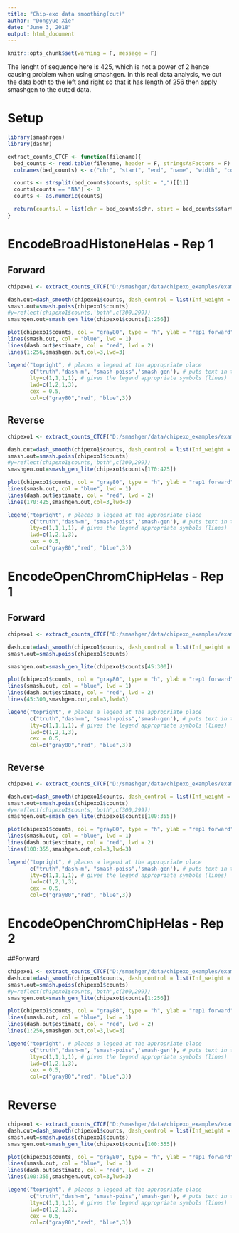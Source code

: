 ```yaml
---
title: "Chip-exo data smoothing(cut)"
author: "Dongyue Xie"
date: "June 3, 2018"
output: html_document
---
```


```r
knitr::opts_chunk$set(warning = F, message = F)
```

The lenght of sequence here is 425, which is not a power of 2 hence causing problem when using smashgen. In this real data analysis, we cut the data both to the left and right so that it has length of 256 then apply smashgen to the cuted data.

# Setup
```r
library(smashrgen)
library(dashr)

extract_counts_CTCF <- function(filename){
  bed_counts <- read.table(filename, header = F, stringsAsFactors = F)
  colnames(bed_counts) <- c("chr", "start", "end", "name", "width", "counts")

  counts <- strsplit(bed_counts$counts, split = ",")[[1]]
  counts[counts == "NA"] <- 0
  counts <- as.numeric(counts)

  return(counts.l = list(chr = bed_counts$chr, start = bed_counts$start, end = bed_counts$end, counts = counts))
}

```

# EncodeBroadHistoneHelas - Rep 1

## Forward

```r
chipexo1 <- extract_counts_CTCF("D:/smashgen/data/chipexo_examples/example_CTCF_MACE_wgEncodeBroadHistoneHelas3CtcfStdAlnRep1_forward_counts.txt")

dash.out=dash_smooth(chipexo1$counts, dash_control = list(Inf_weight = 1), progressbar = FALSE)
smash.out=smash.poiss(chipexo1$counts)
#y=reflect(chipexo1$counts,'both',c(300,299))
smashgen.out=smash_gen_lite(chipexo1$counts[1:256])

plot(chipexo1$counts, col = "gray80", type = "h", ylab = "rep1 forward", xlab = "", main = "EncodeBroadHistoneHelas - Rep 1")
lines(smash.out, col = "blue", lwd = 1)
lines(dash.out$estimate, col = "red", lwd = 2)
lines(1:256,smashgen.out,col=3,lwd=3)

legend("topright", # places a legend at the appropriate place
       c("truth","dash-m", "smash-poiss",'smash-gen'), # puts text in the legend
       lty=c(1,1,1,1), # gives the legend appropriate symbols (lines)
       lwd=c(1,2,1,3),
       cex = 0.5,
       col=c("gray80","red", "blue",3))
```

## Reverse

```r
chipexo1 <- extract_counts_CTCF("D:/smashgen/data/chipexo_examples/example_CTCF_MACE_wgEncodeBroadHistoneHelas3CtcfStdAlnRep1_reverse_counts.txt")

dash.out=dash_smooth(chipexo1$counts, dash_control = list(Inf_weight = 1), progressbar = FALSE)
smash.out=smash.poiss(chipexo1$counts)
#y=reflect(chipexo1$counts,'both',c(300,299))
smashgen.out=smash_gen_lite(chipexo1$counts[170:425])

plot(chipexo1$counts, col = "gray80", type = "h", ylab = "rep1 forward", xlab = "", main = "EncodeBroadHistoneHelas - Rep 1")
lines(smash.out, col = "blue", lwd = 1)
lines(dash.out$estimate, col = "red", lwd = 2)
lines(170:425,smashgen.out,col=3,lwd=3)

legend("topright", # places a legend at the appropriate place
       c("truth","dash-m", "smash-poiss",'smash-gen'), # puts text in the legend
       lty=c(1,1,1,1), # gives the legend appropriate symbols (lines)
       lwd=c(1,2,1,3),
       cex = 0.5,
       col=c("gray80","red", "blue",3))
```

# EncodeOpenChromChipHelas - Rep 1

## Forward

```r
chipexo1 <- extract_counts_CTCF("D:/smashgen/data/chipexo_examples/example_CTCF_MACE_wgEncodeOpenChromChipHelas3CtcfAlnRep1_forward_counts.txt")

dash.out=dash_smooth(chipexo1$counts, dash_control = list(Inf_weight = 1), progressbar = FALSE)
smash.out=smash.poiss(chipexo1$counts)

smashgen.out=smash_gen_lite(chipexo1$counts[45:300])

plot(chipexo1$counts, col = "gray80", type = "h", ylab = "rep1 forward", xlab = "", main = "EncodeBroadHistoneHelas - Rep 1")
lines(smash.out, col = "blue", lwd = 1)
lines(dash.out$estimate, col = "red", lwd = 2)
lines(45:300,smashgen.out,col=3,lwd=3)

legend("topright", # places a legend at the appropriate place
       c("truth","dash-m", "smash-poiss",'smash-gen'), # puts text in the legend
       lty=c(1,1,1,1), # gives the legend appropriate symbols (lines)
       lwd=c(1,2,1,3),
       cex = 0.5,
       col=c("gray80","red", "blue",3))
```

## Reverse

```r
chipexo1 <- extract_counts_CTCF("D:/smashgen/data/chipexo_examples/example_CTCF_MACE_wgEncodeOpenChromChipHelas3CtcfAlnRep1_reverse_counts.txt")

dash.out=dash_smooth(chipexo1$counts, dash_control = list(Inf_weight = 1), progressbar = FALSE)
smash.out=smash.poiss(chipexo1$counts)
#y=reflect(chipexo1$counts,'both',c(300,299))
smashgen.out=smash_gen_lite(chipexo1$counts[100:355])

plot(chipexo1$counts, col = "gray80", type = "h", ylab = "rep1 forward", xlab = "", main = "EncodeBroadHistoneHelas - Rep 1")
lines(smash.out, col = "blue", lwd = 1)
lines(dash.out$estimate, col = "red", lwd = 2)
lines(100:355,smashgen.out,col=3,lwd=3)

legend("topright", # places a legend at the appropriate place
       c("truth","dash-m", "smash-poiss",'smash-gen'), # puts text in the legend
       lty=c(1,1,1,1), # gives the legend appropriate symbols (lines)
       lwd=c(1,2,1,3),
       cex = 0.5,
       col=c("gray80","red", "blue",3))
```

# EncodeOpenChromChipHelas - Rep 2

##Forward

```r
chipexo1 <- extract_counts_CTCF("D:/smashgen/data/chipexo_examples/example_CTCF_MACE_wgEncodeOpenChromChipHelas3CtcfAlnRep2_forward_counts.txt")
dash.out=dash_smooth(chipexo1$counts, dash_control = list(Inf_weight = 1), progressbar = FALSE)
smash.out=smash.poiss(chipexo1$counts)
#y=reflect(chipexo1$counts,'both',c(300,299))
smashgen.out=smash_gen_lite(chipexo1$counts[1:256])

plot(chipexo1$counts, col = "gray80", type = "h", ylab = "rep1 forward", xlab = "", main = "EncodeBroadHistoneHelas - Rep 1")
lines(smash.out, col = "blue", lwd = 1)
lines(dash.out$estimate, col = "red", lwd = 2)
lines(1:256,smashgen.out,col=3,lwd=3)

legend("topright", # places a legend at the appropriate place
       c("truth","dash-m", "smash-poiss",'smash-gen'), # puts text in the legend
       lty=c(1,1,1,1), # gives the legend appropriate symbols (lines)
       lwd=c(1,2,1,3),
       cex = 0.5,
       col=c("gray80","red", "blue",3))
```

# Reverse

```r
chipexo1 <- extract_counts_CTCF("D:/smashgen/data/chipexo_examples/example_CTCF_MACE_wgEncodeOpenChromChipHelas3CtcfAlnRep2_reverse_counts.txt")
dash.out=dash_smooth(chipexo1$counts, dash_control = list(Inf_weight = 1), progressbar = FALSE)
smash.out=smash.poiss(chipexo1$counts)
smashgen.out=smash_gen_lite(chipexo1$counts[100:355])

plot(chipexo1$counts, col = "gray80", type = "h", ylab = "rep1 forward", xlab = "", main = "EncodeBroadHistoneHelas - Rep 1")
lines(smash.out, col = "blue", lwd = 1)
lines(dash.out$estimate, col = "red", lwd = 2)
lines(100:355,smashgen.out,col=3,lwd=3)

legend("topright", # places a legend at the appropriate place
       c("truth","dash-m", "smash-poiss",'smash-gen'), # puts text in the legend
       lty=c(1,1,1,1), # gives the legend appropriate symbols (lines)
       lwd=c(1,2,1,3),
       cex = 0.5,
       col=c("gray80","red", "blue",3))
```

